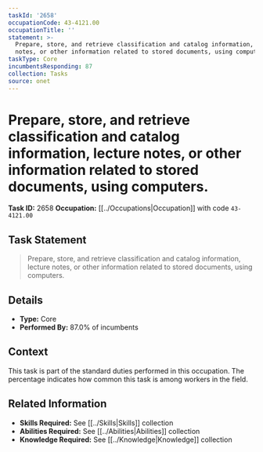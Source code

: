 ```yaml
---
taskId: '2658'
occupationCode: 43-4121.00
occupationTitle: ''
statement: >-
  Prepare, store, and retrieve classification and catalog information, lecture
  notes, or other information related to stored documents, using computers.
taskType: Core
incumbentsResponding: 87
collection: Tasks
source: onet
---
```

# Prepare, store, and retrieve classification and catalog information, lecture notes, or other information related to stored documents, using computers.

**Task ID:** 2658
**Occupation:** [[../Occupations|Occupation]] with code `43-4121.00`

## Task Statement

> Prepare, store, and retrieve classification and catalog information, lecture notes, or other information related to stored documents, using computers.

## Details

- **Type:** Core
- **Performed By:** 87.0% of incumbents

## Context

This task is part of the standard duties performed in this occupation. The percentage indicates how common this task is among workers in the field.

## Related Information

- **Skills Required:** See [[../Skills|Skills]] collection
- **Abilities Required:** See [[../Abilities|Abilities]] collection
- **Knowledge Required:** See [[../Knowledge|Knowledge]] collection
